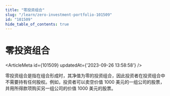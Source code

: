 ```yaml
---
title: "零投资组合"
slug: "/learn/zero-investment-portfolio-101509"
id: "101509"
hide_table_of_contents: true
---
```



# 零投资组合

<ArticleMeta id={101509} updatedAt={'2023-09-26 13:58:58'} />
<div className='border-solid border-b border-t-0 my-4 border-[var(--ifm-color-gray-300)]' />

零投资组合是指在组合形成时，其净值为零的投资组合，因此投资者在投资组合中不需要持有任何股权。例如，投资者可以卖空价值 1000 美元的一组公司的股票，并用所得款项购买另一组公司的价值 1000 美元的股票。
